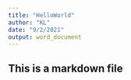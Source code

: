 ```yaml
---
title: "HelloWorld"
author: "KL"
date: "9/2/2021"
output: word_document
---
```


## This is a markdown file